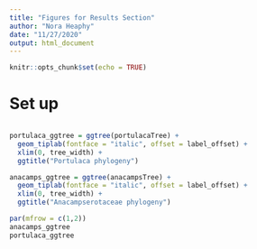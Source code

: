 ```yaml
---
title: "Figures for Results Section"
author: "Nora Heaphy"
date: "11/27/2020"
output: html_document
---
```


```r

knitr::opts_chunk$set(echo = TRUE)

```

# Set up

``` r



```


```r

portulaca_ggtree = ggtree(portulacaTree) + 
  geom_tiplab(fontface = "italic", offset = label_offset) +
  xlim(0, tree_width) +
  ggtitle("Portulaca phylogeny")

anacamps_ggtree = ggtree(anacampsTree) + 
  geom_tiplab(fontface = "italic", offset = label_offset) +
  xlim(0, tree_width) +
  ggtitle("Anacampserotaceae phylogeny")

par(mfrow = c(1,2))
anacamps_ggtree
portulaca_ggtree

```